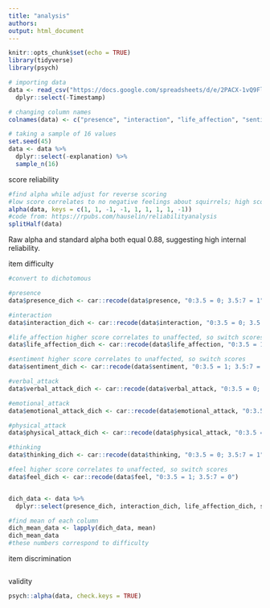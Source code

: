 ```yaml
---
title: "analysis"
authors: 
output: html_document
---
```


```r
knitr::opts_chunk$set(echo = TRUE)
library(tidyverse)
library(psych)
```

```r
# importing data
data <- read_csv("https://docs.google.com/spreadsheets/d/e/2PACX-1vQ9FlR9Jnryag3vJtrAD6O8vlkdO0jKpEUz2XHOCCDkc0DIqrNSgMyQUAM2RRfGFN8sxlbYSK64HAiH/pub?output=csv") %>%
  dplyr::select(-Timestamp)

# changing column names
colnames(data) <- c("presence", "interaction", "life_affection", "sentiment", "verbal_attack", "emotional_attack", "physical_attack", "thinking", "feel", "explanation")

# taking a sample of 16 values
set.seed(45)
data <- data %>% 
  dplyr::select(-explanation) %>%
  sample_n(16)
```

score reliability 
```r
#find alpha while adjust for reverse scoring
#low score correlates to no negative feelings about squirrels; high score hate squirrels 
alpha(data, keys = c(1, 1, -1, -1, 1, 1, 1, 1, -1))
#code from: https://rpubs.com/hauselin/reliabilityanalysis
splitHalf(data)
```
Raw alpha and standard alpha both equal 0.88, suggesting high internal reliability. 


item difficulty 
```r
#convert to dichotomous

#presence
data$presence_dich <- car::recode(data$presence, "0:3.5 = 0; 3.5:7 = 1")

#interaction
data$interaction_dich <- car::recode(data$interaction, "0:3.5 = 0; 3.5:7 = 1")

#life_affection higher score correlates to unaffected, so switch scores 
data$life_affection_dich <- car::recode(data$life_affection, "0:3.5 = 1; 3.5:7 = 0")

#sentiment higher score correlates to unaffected, so switch scores
data$sentiment_dich <- car::recode(data$sentiment, "0:3.5 = 1; 3.5:7 = 0")

#verbal_attack
data$verbal_attack_dich <- car::recode(data$verbal_attack, "0:3.5 = 0; 3.5:7 = 1")

#emotional_attack
data$emotional_attack_dich <- car::recode(data$emotional_attack, "0:3.5 = 0; 3.5:7 = 1")

#physical_attack
data$physical_attack_dich <- car::recode(data$physical_attack, "0:3.5 = 0; 3.5:7 = 1")

#thinking
data$thinking_dich <- car::recode(data$thinking, "0:3.5 = 0; 3.5:7 = 1")

#feel higher score correlates to unaffected, so switch scores
data$feel_dich <- car::recode(data$feel, "0:3.5 = 1; 3.5:7 = 0")


dich_data <- data %>% 
  dplyr::select(presence_dich, interaction_dich, life_affection_dich, sentiment_dich, verbal_attack_dich, emotional_attack_dich, physical_attack_dich, thinking_dich, feel_dich)

#find mean of each column
dich_mean_data <- lapply(dich_data, mean)
dich_mean_data
#these numbers correspond to difficulty


```


item discrimination 
```r

```

validity
```r
psych::alpha(data, check.keys = TRUE)
```

